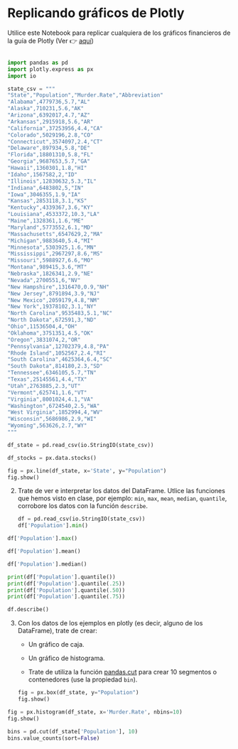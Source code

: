 # Replicando gráficos de Plotly

Utilice este Notebook para replicar cualquiera de los gráficos financieros de la guía de Plotly (Ver 👉 [aquí](https://plotly.com/python/#financial-charts))

```python

```

```python
import pandas as pd
import plotly.express as px
import io
```

```python
state_csv = """
"State","Population","Murder.Rate","Abbreviation"
"Alabama",4779736,5.7,"AL"
"Alaska",710231,5.6,"AK"
"Arizona",6392017,4.7,"AZ"
"Arkansas",2915918,5.6,"AR"
"California",37253956,4.4,"CA"
"Colorado",5029196,2.8,"CO"
"Connecticut",3574097,2.4,"CT"
"Delaware",897934,5.8,"DE"
"Florida",18801310,5.8,"FL"
"Georgia",9687653,5.7,"GA"
"Hawaii",1360301,1.8,"HI"
"Idaho",1567582,2,"ID"
"Illinois",12830632,5.3,"IL"
"Indiana",6483802,5,"IN"
"Iowa",3046355,1.9,"IA"
"Kansas",2853118,3.1,"KS"
"Kentucky",4339367,3.6,"KY"
"Louisiana",4533372,10.3,"LA"
"Maine",1328361,1.6,"ME"
"Maryland",5773552,6.1,"MD"
"Massachusetts",6547629,2,"MA"
"Michigan",9883640,5.4,"MI"
"Minnesota",5303925,1.6,"MN"
"Mississippi",2967297,8.6,"MS"
"Missouri",5988927,6.6,"MO"
"Montana",989415,3.6,"MT"
"Nebraska",1826341,2.9,"NE"
"Nevada",2700551,6,"NV"
"New Hampshire",1316470,0.9,"NH"
"New Jersey",8791894,3.9,"NJ"
"New Mexico",2059179,4.8,"NM"
"New York",19378102,3.1,"NY"
"North Carolina",9535483,5.1,"NC"
"North Dakota",672591,3,"ND"
"Ohio",11536504,4,"OH"
"Oklahoma",3751351,4.5,"OK"
"Oregon",3831074,2,"OR"
"Pennsylvania",12702379,4.8,"PA"
"Rhode Island",1052567,2.4,"RI"
"South Carolina",4625364,6.4,"SC"
"South Dakota",814180,2.3,"SD"
"Tennessee",6346105,5.7,"TN"
"Texas",25145561,4.4,"TX"
"Utah",2763885,2.3,"UT"
"Vermont",625741,1.6,"VT"
"Virginia",8001024,4.1,"VA"
"Washington",6724540,2.5,"WA"
"West Virginia",1852994,4,"WV"
"Wisconsin",5686986,2.9,"WI"
"Wyoming",563626,2.7,"WY"
"""
```

```python
df_state = pd.read_csv(io.StringIO(state_csv))
```

```python
df_stocks = px.data.stocks()
```

```python
fig = px.line(df_state, x='State', y="Population")
fig.show()
```

2.  Trate de ver e interpretar los datos del DataFrame. Utlice las funciones que hemos visto en clase, por ejemplo: `min`, `max`, `mean`, `median`, `quantile`, corrobore los datos con la función `describe`.

    ```python
    df = pd.read_csv(io.StringIO(state_csv))
    df['Population'].min()
    ```

```python
df['Population'].max()
```

```python
df['Population'].mean()
```

```python
df['Population'].median()
```

```python
print(df['Population'].quantile())
print(df['Population'].quantile(.25))
print(df['Population'].quantile(.50))
print(df['Population'].quantile(.75))
```

```python
df.describe()
```

3.  Con los datos de los ejemplos en plotly (es decir, alguno de los DataFrame), trate de crear:

    -   Un gráfico de caja.

    -   Un gráfico de histograma.

    -   Trate de utiliza la función [pandas.cut](https://www.google.com/url?q=https%3A%2F%2Fpandas.pydata.org%2Fdocs%2Freference%2Fapi%2Fpandas.cut.html) para crear 10 segmentos o contenedores (use la propiedad `bin`).

    ```python
    fig = px.box(df_state, y="Population")
    fig.show()
    ```

```python
fig = px.histogram(df_state, x='Murder.Rate', nbins=10)
fig.show()
```

```python
bins = pd.cut(df_state['Population'], 10)
bins.value_counts(sort=False)
```